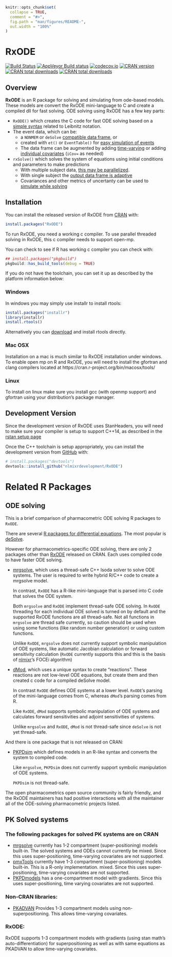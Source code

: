 <!--
---
output: github_document
---
-->
<!-- README.md is generated from README.Rmd. Please edit that file -->
<!-- https://blog.r-hub.io/2019/12/03/readmes/ -->

```r
knitr::opts_chunk$set(
  collapse = TRUE,
  comment = "#>",
  fig.path = "man/figures/README-",
  out.width = "100%"
)
```

# RxODE

<!-- badges: start -->
[![Build Status](https://travis-ci.org/nlmixrdevelopment/RxODE.svg?branch=master)](https://travis-ci.org/nlmixrdevelopment/RxODE)
[![AppVeyor Build status](https://ci.appveyor.com/api/projects/status/8vv1e3hncve9tnva?svg=true)](https://ci.appveyor.com/project/mattfidler/rxode)
[![codecov.io](https://codecov.io/github/nlmixrdevelopment/RxODE/coverage.svg)](https://codecov.io/github/nlmixrdevelopment/RxODE?branch=master)
[![CRAN version](http://www.r-pkg.org/badges/version/RxODE)](https://cran.r-project.org/package=RxODE)
[![CRAN total downloads](https://cranlogs.r-pkg.org/badges/grand-total/RxODE)](https://cran.r-project.org/package=RxODE)
[![CRAN total downloads](https://cranlogs.r-pkg.org/badges/RxODE)](https://cran.r-project.org/package=RxODE)

<!-- badges: end -->

## Overview

**RxODE** is an R package for solving and simulating from ode-based
models. These models are convert the RxODE mini-language to C and
create a compiled dll for fast solving. ODE solving using RxODE has a
few key parts:

 - `RxODE()` which creates the C code for fast ODE solving based on a
   [simple syntax](https://nlmixrdevelopment.github.io/RxODE/articles/RxODE-syntax.html) related to Leibnitz notation.
 - The event data, which can be:
   - a `NONMEM` or `deSolve` [compatible data frame](https://nlmixrdevelopment.github.io/RxODE/articles/RxODE-event-types.html), or
   - created with `et()` or `EventTable()` for [easy simulation of events](https://nlmixrdevelopment.github.io/RxODE/articles/RxODE-event-table.html)
   - The data frame can be augmented by adding
     [time-varying](https://nlmixrdevelopment.github.io/RxODE/articles/RxODE-covariates.html#time-varying-covariates)
     or adding [individual covariates](file:///home/matt/src/RxODE/docs/articles/RxODE-covariates.html#individual-covariates) (`iCov=` as needed)
 - `rxSolve()` which solves the system of equations using initial
   conditions and parameters to make predictions
   - With multiple subject data, [this may be
     parallelized](https://nlmixrdevelopment.github.io/RxODE/articles/RxODE-speed.html).
   - With single subject the [output data frame is adaptive](https://nlmixrdevelopment.github.io/RxODE/articles/RxODE-data-frame.html)
   - Covariances and other metrics of uncertanty can be used to
     [simulate while solving](https://nlmixrdevelopment.github.io/RxODE/articles/RxODE-sim-var.html)

## Installation

You can install the released version of RxODE from
[CRAN](https://CRAN.R-project.org) with:

``` r
install.packages("RxODE")
```

To run RxODE, you need a working c compiler.  To use parallel threaded
solving in RxODE, this c compiler needs to support open-mp.

You can check to see if R has working c compiler you can check with:

```r
## install.packages("pkgbuild")
pkgbuild::has_build_tools(debug = TRUE)
```

If you do not have the toolchain, you can set it up as described by
the platform information below:

### Windows

In windows you may simply use installr to install rtools:

```r
install.packages("installr")
library(installr)
install.rtools()
```

Alternatively you can
[download](https://cran.r-project.org/bin/windows/Rtools/) and install
rtools directly.

### Mac OSX

Installation on a mac is much similar to RxODE installation under
windows.  To enable open mp on R and RxODE, you will need to install
the gfortran and clang compilers located at
https://cran.r-project.org/bin/macosx/tools/

### Linux

To install on linux make sure you install gcc (with openmp support)
and gfortran using your distribution's package manager.


## Development Version

Since the development version of RxODE uses StanHeaders, you will need
to make sure your compiler is setup to support C++14, as described in
the [rstan setup page](https://github.com/stan-dev/rstan/wiki/RStan-Getting-Started#configuration-of-the-c-toolchain)

Once the C++ toolchain is setup appropriately, you can install the
development version from
[GitHub](https://github.com/nlmixrdevelopment/RxODE) with:

``` r
# install.packages("devtools")
devtools::install_github("nlmixrdevelopment/RxODE")
```

# Related R Packages
## ODE solving

This is a brief comparison of pharmacometric ODE solving R packages to
`RxODE`.

There are several [R packages for differential
equations](https://cran.r-project.org/web/views/DifferentialEquations.html).
The most popular is
[deSolve](https://cran.r-project.org/package=deSolve).  

However for pharmacometrics-specific ODE solving, there are only 2
packages other than [RxODE](https://CRAN.R-project.org/package=RxODE)
released on CRAN.  Each uses compiled code to have faster ODE solving.

- [mrgsolve](https://CRAN.R-project.org/package=mrgsolve), which uses
  a thread-safe C++ lsoda solver to solve ODE systems.  The user is
  required to write hybrid R/C++ code to create a mrgsolve
  model.
  
  In contrast, `RxODE` has a R-like mini-language that is parsed into
  C code that solves the ODE system.
  
  Both `mrgsolve` and `RxODE` implement thread-safe ODE solving. In
  `RxODE` threading for each individual ODE solved is turned on by
  default and the supported RxODE functions are all thread-safe. Not
  all functions in `mrgsolve` are thread safe currently, so caution
  should be used when using some functions (like random number
  generation) or using custom functions.
  
  Unlike `RxODE`, `mrgsolve` does not currently support symbolic
  manipulation of ODE systems, like automatic Jacobian calculation or
  forward sensitivity calculation (`RxODE` currently supports this and
  this is the basis of
  [nlmixr](https://cran.r-project.org/package=nlmixr)'s FOCEi
  algorithm)

- [dMod](https://cran.r-project.org/package=dMod), which uses a unique
  syntax to create "reactions".  These reactions are not low-level ODE
  equations, but create them and then created c code for a compiled
  deSolve model.
  
  In contrast `RxODE` defines ODE systems at a lower level.  `RxODE`'s
  parsing of the mini-language comes from C, whereas `dMod`'s parsing
  comes from R.
  
  Like `RxODE`, `dMod` supports symbolic manipulation of ODE systems
  and calculates forward sensitivities and adjoint sensitivities of
  systems.
  
  Unlike `mrgsolve` and `RxODE`, `dMod` is not thread-safe since
  `deSolve` is not yet thread-safe.

And there is one package that is not released on CRAN:

- [PKPDsim](https://github.com/InsightRX/PKPDsim) which defines models
  in an R-like syntax and converts the system to compiled code. 
  
  Like `mrgsolve`, `PKPDsim` does not currently support symbolic
  manipulation of ODE systems.
  
  `PKPDsim` is not thread-safe.

The open pharmacometrics open source community is fairly friendly, and
the RxODE maintainers has had positive interactions with all the
maintainer all of the ODE-solving pharmacometric projects listed.

## PK Solved systems

### The following packages for solved PK systems are on CRAN

 - [mrgsolve](https://CRAN.R-project.org/package=mrgsolve) currently
   has 1-2 compartment (super-positioning) models built-in.  The
   solved systems and ODEs cannot currently be mixed. Since this uses
   super-positioning, time-varying covariates are not supported.
 - [pmxTools](https://github.com/kestrel99/pmxTools) currently have
   1-3 compartment (super-positioning) models built-in. This is a
   R-only implementation. mixed. Since this uses
   super-positioning, time-varying covariates are not supported.
 - [PKPDmodels](https://cran.r-project.org/web/packages/PKPDmodels/index.html)
   has a one-compartment model with gradients. Since this uses
   super-positioning, time varying covariates are not supported.

### Non-CRAN libraries:

 - [PKADVAN](https://github.com/abuhelwa/PKADVAN_Rpackage) Provides
   1-3 compartment models using non-superpositioning.  This allows
   time-varying covariates.
   
### RxODE:

RxODE supports 1-3 compartment models with gradients (using stan
math's auto-differentiation) for superpositioning as well as with same
equations as PKADVAN to allow time-varying covariates.

